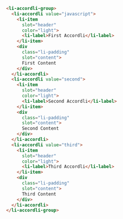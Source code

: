 ```html
<li-accordli-group>
  <li-accordli value="javascript">
    <li-item
      slot="header"
      color="light">
      <li-label>First Accordli</li-label>
    </li-item>
    <div
      class="li-padding"
      slot="content">
      First Content
    </div>
  </li-accordli>
  <li-accordli value="second">
    <li-item
      slot="header"
      color="light">
      <li-label>Second Accordli</li-label>
    </li-item>
    <div
      class="li-padding"
      slot="content">
      Second Content
    </div>
  </li-accordli>
  <li-accordli value="third">
    <li-item
      slot="header"
      color="light">
      <li-label>Third Accordli</li-label>
    </li-item>
    <div
      class="li-padding"
      slot="content">
      Third Content
    </div>
  </li-accordli>
</li-accordli-group>
```
